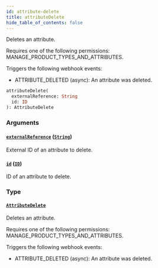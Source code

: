 ```yaml
---
id: attribute-delete
title: attributeDelete
hide_table_of_contents: false
---
```


Deletes an attribute.

Requires one of the following permissions: MANAGE_PRODUCT_TYPES_AND_ATTRIBUTES.

Triggers the following webhook events:

- ATTRIBUTE_DELETED (async): An attribute was deleted.

```graphql
attributeDelete(
  externalReference: String
  id: ID
): AttributeDelete
```

### Arguments

#### [`externalReference`](#) ([`String`](../../../developer/api-reference/scalars/string))

External ID of an attribute to delete.

#### [`id`](#) ([`ID`](../../../developer/api-reference/scalars/id))

ID of an attribute to delete.

### Type

#### [`AttributeDelete`](../../../developer/api-reference/objects/attribute-delete)

Deletes an attribute.

Requires one of the following permissions: MANAGE_PRODUCT_TYPES_AND_ATTRIBUTES.

Triggers the following webhook events:

- ATTRIBUTE_DELETED (async): An attribute was deleted.
